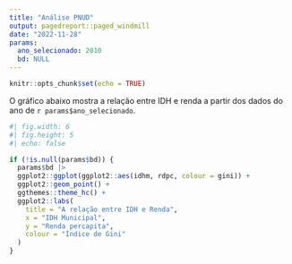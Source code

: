 ```yaml
---
title: "Análise PNUD"
output: pagedreport::paged_windmill
date: "2022-11-28"
params:
  ano_selecionado: 2010
  bd: NULL
---
```


```r
knitr::opts_chunk$set(echo = TRUE)
```

O gráfico abaixo mostra a relação entre IDH e renda a partir dos dados do ano de `r params$ano_selecionado`.


```r
#| fig.width: 6
#| fig.height: 5
#| echo: false

if (!is.null(params$bd)) {
  params$bd |> 
  ggplot2::ggplot(ggplot2::aes(idhm, rdpc, colour = gini)) +
  ggplot2::geom_point() +
  ggthemes::theme_hc() +
  ggplot2::labs(
    title = "A relação entre IDH e Renda",
    x = "IDH Municipal",
    y = "Renda percapita",
    colour = "Índice de Gini"
  )
}

```

